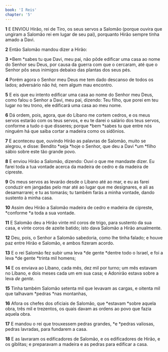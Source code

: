 ```yaml
---
book: 'I Reis'
chapter: '5'
---
```


**1** E ENVIOU Hirão, rei de Tiro, os seus servos a Salomão (porque ouvira que ungiram a Salomão rei em lugar de seu pai), porquanto Hirão sempre tinha amado a Davi.

**2** Então Salomão mandou dizer a Hirão:

**3** *Bem *sabes tu que Davi, meu pai, não pôde edificar uma casa ao nome do Senhor seu Deus, por causa da guerra com que o cercaram, até que o Senhor pôs seus inimigos debaixo das plantas dos seus pés.

**4** Porém agora o Senhor meu Deus me tem dado descanso de todos os lados; adversário não _há,_ nem algum mau encontro.

**5** E eis que eu intento edificar uma casa ao nome do Senhor meu Deus, como falou o Senhor a Davi, meu pai, dizendo: Teu filho, que porei em teu lugar no teu trono, ele edificará uma casa ao meu nome.

**6** Dá ordem, pois, agora, que do Líbano me cortem cedros, e os meus servos estarão com os teus servos, e eu te darei o salário dos teus servos, conforme a tudo o que disseres; porque *bem *sabes tu que entre nós ninguém há que saiba cortar a madeira como os sidônios.

**7** E aconteceu que, ouvindo Hirão as palavras de Salomão, muito se alegrou, e disse: Bendito *seja *hoje o Senhor, que deu a Davi *um *filho sábio sobre este tão grande povo.

**8** E enviou Hirão a Salomão, dizendo: Ouvi o que me mandaste dizer. Eu farei toda a tua vontade acerca da madeira de cedro e da madeira de cipreste.

**9** Os meus servos as levarão desde o Líbano até ao mar, e eu as farei conduzir em jangadas pelo mar até ao lugar que me designares, e ali as desamarrarei; e tu as tomarás; tu também farás a minha vontade, dando sustento à minha casa.

**10** Assim deu Hirão a Salomão madeira de cedro e madeira de cipreste, *conforme *a toda a sua vontade.

**11** E Salomão deu a Hirão vinte mil coros de trigo, para sustento da sua casa, e vinte coros de azeite batido; isto dava Salomão a Hirão anualmente.

**12** Deu, pois, o Senhor a Salomão sabedoria, como lhe tinha falado; e houve paz entre Hirão e Salomão, e ambos fizeram acordo.

**13** E o rei Salomão fez subir uma leva *de gente *dentre todo o Israel, e foi a leva *de gente *trinta mil homens;

**14** E os enviava ao Líbano, cada mês, dez mil por turno; um mês estavam no Líbano, e dois meses cada um em sua casa; e Adonirão estava sobre a leva _de gente_.

**15** Tinha também Salomão setenta mil que levavam as cargas, e oitenta mil que talhavam *pedras *nas montanhas,

**16** Afora os chefes dos oficiais de Salomão, que *estavam *sobre aquela obra, três mil e trezentos, os quais davam as ordens ao povo que fazia aquela obra.

**17** E mandou o rei que trouxessem pedras grandes, *e *pedras valiosas, pedras lavradas, para fundarem a casa.

**18** E as lavraram os edificadores de Salomão, e os edificadores de Hirão, e os giblitas; e preparavam a madeira e as pedras para edificar a casa.
